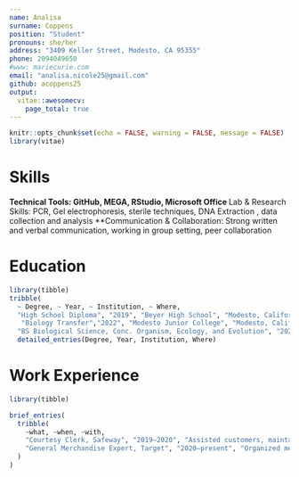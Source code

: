 ```yaml
---
name: Analisa
surname: Coppens
position: "Student"
pronouns: she/her
address: "3409 Keller Street, Modesto, CA 95355"
phone: 2094049650
#www: mariecurie.com
email: "analisa.nicole25@gmail.com"
github: acoppens25
output:
  vitae::awesomecv:
    page_total: true
---
```


```r
knitr::opts_chunk$set(echo = FALSE, warning = FALSE, message = FALSE)
library(vitae)
```

# Skills
 **Technical Tools: GitHub, MEGA, RStudio, Microsoft Office
**Lab \& Research Skills: PCR, Gel electrophoresis, sterile techniques, DNA Extraction , data collection and analysis
**Communication \& Collaboration: Strong written and verbal communication, working in group setting, peer collaboration 

# Education

```r
library(tibble)
tribble(
  ~ Degree, ~ Year, ~ Institution, ~ Where,
  "High School Diploma", "2019", "Beyer High School", "Modesto, California",
   "Biology Transfer","2022", "Modesto Junior College", "Modesto, California",
  "BS Biological Science, Conc. Organism, Ecology, and Evolution", "2022–2026", "CSU Stanislaus", "Turlock, CA") %>%
  detailed_entries(Degree, Year, Institution, Where)
```

# Work Experience
```r
library(tibble)

brief_entries(
  tribble(
    ~what, ~when, ~with,
    "Courtesy Clerk, Safeway", "2019–2020", "Assisted customers, maintained cleanliness, and provided general support.",
    "General Merchandise Expert, Target", "2020–present", "Organized merchandise and ensured shelves were accurately labeled and well-stocked."
  )
)
```